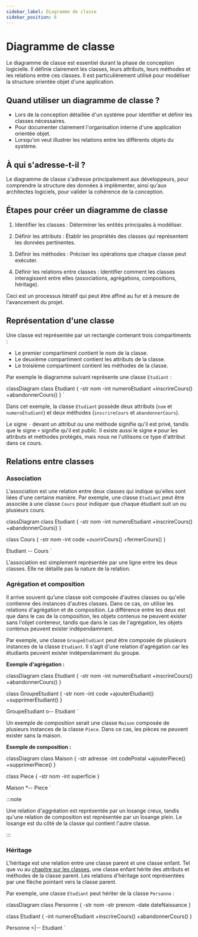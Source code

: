 ```yaml
---
sidebar_label: Diagramme de classe
sidebar_position: 6
---
```




# Diagramme de classe

Le diagramme de classe est essentiel durant la phase de conception logicielle.
Il définie clairement les classes, leurs attributs, leurs méthodes et les
relations entre ces classes. Il est particulièrement utilisé pour modéliser la
structure orientée objet d'une application.

## Quand utiliser un diagramme de classe ?

- Lors de la conception détaillée d'un système pour identifier et définir les
  classes nécessaires.
- Pour documenter clairement l'organisation interne d'une application orientée
  objet.
- Lorsqu'on veut illustrer les relations entre les différents objets du
  système.

## À qui s'adresse-t-il ?

Le diagramme de classe s'adresse principalement aux développeurs, pour
comprendre la structure des données à implémenter, ainsi qu'aux architectes
logiciels, pour valider la cohérence de la conception.

## Étapes pour créer un diagramme de classe

1. Identifier les classes : Déterminer les entités principales à modéliser.

2. Définir les attributs : Établir les propriétés des classes qui représentent
les données pertinentes.

3. Définir les méthodes : Préciser les opérations que chaque classe peut exécuter.

4. Définir les relations entre classes : Identifier comment les classes
interagissent entre elles (associations, agrégations, compositions, héritage).

Ceci est un processus itératif qui peut être affiné au fur et à mesure de
l'avancement du projet.

## Représentation d'une classe

Une classe est représentée par un rectangle contenant trois compartiments :

- Le premier compartiment contient le nom de la classe.
- Le deuxième compartiment contient les attributs de la classe.
- Le troisième compartiment contient les méthodes de la classe.

Par exemple le diagramme suivant représente une classe `Etudiant` :

classDiagram
  class Etudiant {
    -str nom
    -int numeroEtudiant
    +inscrireCours()
    +abandonnerCours()
  }
`

<WithMermaidCode code={foo} />


Dans cet exemple, la classe `Etudiant` possède deux attributs (`nom` et
`numeroEtudiant`) et deux méthodes (`inscrireCours` et `abandonnerCours`).

Le signe `-` devant un attribut ou une méthode signifie qu'il est privé, tandis
que le signe `+` signifie qu'il est public. Il existe aussi le signe `#` pour
les attributs et méthodes protégés, mais nous ne l'utilisons ce type d'attribut 
dans ce cours.

## Relations entre classes

### Association

L'association est une relation entre deux classes qui indique qu'elles sont
liées d'une certaine manière. Par exemple, une classe `Etudiant` peut être
associée à une classe `Cours` pour indiquer que chaque étudiant suit un ou
plusieurs cours.

classDiagram
  class Etudiant {
    -str nom
    -int numeroEtudiant
    +inscrireCours()
    +abandonnerCours()
  }

  class Cours {
    -str nom
    -int code
    +ouvrirCours()
    +fermerCours()
  }

  Etudiant -- Cours
`

<WithMermaidCode code={d2} />

L'association est simplement représentée par une ligne entre les deux classes. Elle ne détaille pas
la nature de la relation.

### Agrégation et composition

Il arrive souvent qu'une classe soit composée d'autres classes ou qu'elle
contienne des instances d'autres classes. Dans ce cas, on utilise les relations
d'agrégation et de composition. La différence entre les deux est que dans le
cas de la composition, les objets contenus ne peuvent exister sans l'objet
conteneur, tandis que dans le cas de l'agrégation, les objets contenus peuvent
exister indépendamment.

Par exemple, une classe `GroupeEtudiant` peut être composée de plusieurs
instances de la classe `Etudiant`. Il s'agit d'une relation d'agrégation car les
étudiants peuvent exister indépendamment du groupe.

**Exemple d'agrégation :**

classDiagram
  class Etudiant {
    -str nom
    -int numeroEtudiant
    +inscrireCours()
    +abandonnerCours()
  }

  class GroupeEtudiant {
    -str nom
    -int code
    +ajouterEtudiant()
    +supprimerEtudiant()
  }

  GroupeEtudiant o-- Etudiant
`

<WithMermaidCode code={d3} />

Un exemple de composition serait une classe `Maison` composée de plusieurs
instances de la classe `Piece`. Dans ce cas, les pièces ne peuvent exister sans
la maison.

**Exemple de composition :**

classDiagram
  class Maison {
    -str adresse
    -int codePostal
    +ajouterPiece()
    +supprimerPiece()
  }

  class Piece {
    -str nom
    -int superficie
  }

  Maison *-- Piece
`

<WithMermaidCode code={d4} />

:::note

Une relation d'aggréation est représentée par un losange creux, tandis qu'une
relation de composition est représentée par un losange plein. Le losange est 
du côté de la classe qui contient l'autre classe.

:::

### Héritage

L'héritage est une relation entre une classe parent et une classe enfant. Tel
que vu au [chapitre sur les classes](../classes), une classe enfant hérite des
attributs et méthodes de la classe parent. Les relations d'héritage sont
représentées par une flèche pointant vers la classe parent.

Par exemple, une classe `Etudiant` peut hériter de la classe `Personne` :

classDiagram
  class Personne {
    -str nom
    -str prenom
    -date dateNaissance
  }

  class Etudiant {
    -int numeroEtudiant
    +inscrireCours()
    +abandonnerCours()
  }

  Personne <|-- Etudiant
`

<WithMermaidCode code={d5} />